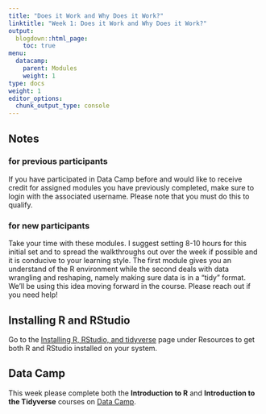 ```yaml
---
title: "Does it Work and Why Does it Work?"
linktitle: "Week 1: Does it Work and Why Does it Work?"
output:
  blogdown::html_page:
    toc: true
menu:
  datacamp:
    parent: Modules
    weight: 1
type: docs
weight: 1
editor_options: 
  chunk_output_type: console
---
```


## Notes

### for previous participants
If you have participated in Data Camp before and would like to receive credit for assigned modules you have previously completed, make sure to login with the associated username. Please note that you must do this to qualify. 

### for new participants
Take your time with these modules. I suggest setting 8-10 hours for this initial set and to spread the walkthroughs out over the week if possible and it is conducive to your learning style. The first module gives you an understand of the R environment while the second deals with data wrangling and reshaping, namely making sure data is in a "tidy" format. We'll be using this idea moving forward in the course. Please reach out if you need help!

## Installing R and RStudio
Go to the [Installing R, RStudio, and tidyverse](/resources/install/) page under Resources to get both R and RStudio installed on your system.

## Data Camp
This week please complete both the **Introduction to R** and **Introduction to the Tidyverse** courses on [Data Camp](https://www.datacamp.com/). 


